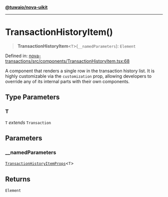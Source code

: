 [**@tuwaio/nova-uikit**](../../../README.md)

***

# TransactionHistoryItem()

> **TransactionHistoryItem**\<`T`\>(`__namedParameters`): `Element`

Defined in: [nova-transactions/src/components/TransactionHistoryItem.tsx:68](https://github.com/TuwaIO/nova-uikit/blob/a9a3dcd0c2fff2c7055f9e3e89db0574c74d1153/packages/nova-transactions/src/components/TransactionHistoryItem.tsx#L68)

A component that renders a single row in the transaction history list.
It is highly customizable via the `customization` prop, allowing developers
to override any of its internal parts with their own components.

## Type Parameters

### T

`T` *extends* `Transaction`

## Parameters

### \_\_namedParameters

[`TransactionHistoryItemProps`](../type-aliases/TransactionHistoryItemProps.md)\<`T`\>

## Returns

`Element`
